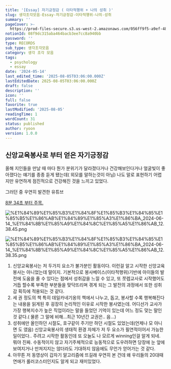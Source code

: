 ```yaml
---
title: '[Essay] 자기긍정감 ( 이타적행위 + 나의 성취 )'
slug: 생각조각모음-Essay-자기긍정감-이타적행위-나의-성취
summary: ''
pageCover: >-
  https://prod-files-secure.s3.us-west-2.amazonaws.com/056ff9f5-a9ef-486f-8acb-9eef51d06a2d/0e8bf1c6-083d-491b-8018-b14e58fef08b/%E1%84%8B%E1%85%B5%E1%84%85%E1%85%B3%E1%86%B7_%E1%84%8B%E1%85%A5%E1%86%B9%E1%84%82%E1%85%B3%E1%86%AB_%E1%84%82%E1%85%A9%E1%84%90%E1%85%B3%E1%84%87%E1%85%AE%E1%86%A8_%286%29.png?X-Amz-Algorithm=AWS4-HMAC-SHA256&X-Amz-Content-Sha256=UNSIGNED-PAYLOAD&X-Amz-Credential=ASIAZI2LB4665KNYKHHY%2F20250805%2Fus-west-2%2Fs3%2Faws4_request&X-Amz-Date=20250805T031001Z&X-Amz-Expires=3600&X-Amz-Security-Token=IQoJb3JpZ2luX2VjEBoaCXVzLXdlc3QtMiJHMEUCIEIFY4pg2LG%2FvGY4KmTeEOCNGlSWIgxz%2Ffjw5NCaDELWAiEA%2BOVWStcXqfCbmYYNDM8RBh4OdEInQAzW9G%2FgacVj75kq%2FwMIUxAAGgw2Mzc0MjMxODM4MDUiDK5iuoRL6OhExFJUqSrcA2upEhTS5cP%2Fii8htb3XJDI41pxg8MwLlU6yGrC4bkxNIbrplYjwfHCkyQMwnF3NxkvMl1%2B8QuiLPg6IsEo1aubpll63XXInRrNsiSvfyZdS4nW%2B8GRepd%2FGY8JiQKrGJpK3HogBzge5nAQmxs9bY%2BGOwiviLlV%2F840RFU38fZELVZIAJgeni3tFgp8qu1FXqcqAX%2BBXs3uNF12xdTxkZut6Tltr2K19Z%2FXyZ3Tb85ucOHshVS%2B9Z%2Bfu0wrs8ojw4RalmPo%2BKM7STP4B4sV2iGJSLqSASZ3yS1KZ9NDZyROiJra5ADHCabLI55bRIuNvi2%2FQG6KKLG7VPEG21ymrHwysU1cfTVE%2Fx5Awj7Rdr9dV%2Bkhr7dYzMukZUz1KvYMo2Zd2zmu%2FKsynwVmv9XN4Y%2F1B%2BBq%2FukgIe4BtmnO8JGnsEkrJLwkqFAHcX68lHn6Bk%2FeDkhwSZgDBfaIQ8jt%2FVjaUzZZk53kJer3KZJUhQAOTnyG7BI2kim9z6BWIqoVgA85RQunllKd6XfawHubUxkhY52KWIcQb7DHQJNzXWx9p33n7N0pnq%2FVbXS%2FRbuB4bzt7hlNBkdrGqZ40Fcmy4GPIQRhQH1qme0aH663KAYPO3DjLASYhvXIwbYPNMNnKxcQGOqUBnGamFBS50r%2F49jLN9XKCfQg4AB4Y52sO0akGIXan77Exlq0B7mvINKqS8wCwb3Uy73XGgUlGodTf7Yr%2BzTSw6sbgtmZZn0TUD6mQwsrtwTFKKY1vXcLXs5VHsht6uzlFLLlwGdyPXJawekCMtuUa7NX2g%2Fwzm9lbX%2FtQ006197J86NbkQ1P5VjcAdFVbEJG71ijRF0evDBGBBmIJfZOHHgo52M%2BD&X-Amz-Signature=e565d1a8af24299097daeba9ee31b136048e3eab5a2f21e13a411161984ee5e6&X-Amz-SignedHeaders=host&x-amz-checksum-mode=ENABLED&x-id=GetObject
notionId: 08f9dc315aba464bacb3ee7cc8a940bb
password: ''
type: RECORDS
sub_type: 생각조각모음
category: 생각 조각 모음
tags:
  - psychology
  - essay
date: '2024-05-14'
last_edited_time: '2025-08-05T03:06:00.000Z'
lastEditedDate: 2025-08-05T03:06:00.000Z
draft: false
description: ''
icon: ''
full: false
favorite: true
lastModified: '2025-08-05'
readingTime: 1
wordCount: 31
status: published
author: ryoon
version: 1.0.0
---
```


## 신앙교육봉사로 부터 얻은 자기긍정감



올해 지인들을 만날 때 마다 뭔가 분위기가 달라졌다거나 건강해보인다거나 얼굴빛이 좋아졌다는 얘기를 종종 듣게 됐는데( 외모를 말하는것이 아님) 나도 말로 표현하기 어렵지만 유연하게 점진적으로 건강해진 것을 느끼고 있었다.


그러던 중 우연히 발견한 유튜브


[8분 34초 부터 주목.](https://youtu.be/gRiJb6-QkJI?si=EW4w1OQgSVODfASu&t=511)


![%E1%84%89%E1%85%B3%E1%84%8F%E1%85%B3%E1%84%85%E1%85%B5%E1%86%AB%E1%84%89%E1%85%A3%E1%86%BA_2024-06-14_%E1%84%8B%E1%85%A9%E1%84%8C%E1%85%A5%E1%86%AB_12.38.45.png](https://prod-files-secure.s3.us-west-2.amazonaws.com/056ff9f5-a9ef-486f-8acb-9eef51d06a2d/8b5ee746-a6d5-4b07-a39f-08e404327be1/%E1%84%89%E1%85%B3%E1%84%8F%E1%85%B3%E1%84%85%E1%85%B5%E1%86%AB%E1%84%89%E1%85%A3%E1%86%BA_2024-06-14_%E1%84%8B%E1%85%A9%E1%84%8C%E1%85%A5%E1%86%AB_12.38.45.png?X-Amz-Algorithm=AWS4-HMAC-SHA256&X-Amz-Content-Sha256=UNSIGNED-PAYLOAD&X-Amz-Credential=ASIAZI2LB466QDZRL6PX%2F20250805%2Fus-west-2%2Fs3%2Faws4_request&X-Amz-Date=20250805T031026Z&X-Amz-Expires=3600&X-Amz-Security-Token=IQoJb3JpZ2luX2VjEBoaCXVzLXdlc3QtMiJIMEYCIQCoKOq1b8SLfIM5GW9kKNqgQZMA%2Fxw5nagM6ca2WTEVYwIhAOd5HE%2FLm93YCic%2FPd0yM7xIRcxU9nR1PLzKV383ybyWKv8DCFMQABoMNjM3NDIzMTgzODA1IgxrWDo1OPXMMCA2m7Yq3APw1BbzgDBSwSJnrOCLauKfVjdRWYWvtbfptKUQpXVi6vjp%2BkBSsqAqWAE31uFI6VZatZOVPiEalWi7LOitbT1BAJYUD78AEZ5SJs23YvCzDM2P1Qd7SIZ7pLzG0NmCIwV73GZ8bRigt1sr9lcjheIPODzyewNt8mX%2FOCRBCE5yZCPDwPltQaOZXjFVBe8pKrHVZha10ZmXoGQnMmLpMudqVn%2FDiFVR76ThgcZPC0CPqfnuVsn5j2M2zKryWLloPy9xbOHMM9CJXNhD3KALTwPTseZnN0ahKIZhqL8BZW%2FZ6fOt2T%2FtRB0bFJc%2FLxlO00KeJbqTFSDZWfX601syMWx46UXQJUuu8AospnyVdVl0mtvvz9rr9joMXzeWpWbGnVQW9w9xxeXPuARf3kvq%2B3edkTBsUAKM31SLnFVCdKwyVoYbEKVo9P9RcyELyeaz92x%2B44D0XhGVSlYkul7O4WPr3hyh9e4fxpH5qqbBYaNPyqg2nlod9yOeeXoFZZ2XhjSwe2cJnNceoGxQrT%2FuuH4V4ndlVRx7Gd%2F8%2F%2BEiFNdTTV1m6bpK%2BIAO5vRq5L9%2FHK1Bw6tgkxZu%2BcaCPsd3mKmXE2pjQ1X8rcl8SJv6uwM%2BxMoHwcStzRtgC%2FIZBjC5y8XEBjqkAUvmRegLKYW0BHGyTIkcPphdyksjtU4seWSpmjyQALfWISTYMceJ7Y%2Fs0n9SWNC4BGB2jzQ4gh%2ByxJpLeXiJtRq0DdkF4yhTj6z7uZ1uC4h7PyWjj3ayBiOb7xQe8l%2Fiu4IgtqyTNmr%2B1ClmbyKzz7uba0nn5HqXmzpAGrNA4yZbpdIU66yaMpIcxm5aLMkPdEmjrSXZ%2Bgjd9hiS0bTHIwMcr8tL&X-Amz-Signature=5130b9759f6e397bd92566a51966733edc9c62bf4c78fe05b399463fd53531b9&X-Amz-SignedHeaders=host&x-amz-checksum-mode=ENABLED&x-id=GetObject)


![%E1%84%89%E1%85%B3%E1%84%8F%E1%85%B3%E1%84%85%E1%85%B5%E1%86%AB%E1%84%89%E1%85%A3%E1%86%BA_2024-06-14_%E1%84%8B%E1%85%A9%E1%84%8C%E1%85%A5%E1%86%AB_12.38.35.png](https://prod-files-secure.s3.us-west-2.amazonaws.com/056ff9f5-a9ef-486f-8acb-9eef51d06a2d/51a05aba-7bb3-4c22-99fc-07d961bf1df2/%E1%84%89%E1%85%B3%E1%84%8F%E1%85%B3%E1%84%85%E1%85%B5%E1%86%AB%E1%84%89%E1%85%A3%E1%86%BA_2024-06-14_%E1%84%8B%E1%85%A9%E1%84%8C%E1%85%A5%E1%86%AB_12.38.35.png?X-Amz-Algorithm=AWS4-HMAC-SHA256&X-Amz-Content-Sha256=UNSIGNED-PAYLOAD&X-Amz-Credential=ASIAZI2LB466ZZHLFSUU%2F20250805%2Fus-west-2%2Fs3%2Faws4_request&X-Amz-Date=20250805T031026Z&X-Amz-Expires=3600&X-Amz-Security-Token=IQoJb3JpZ2luX2VjEBoaCXVzLXdlc3QtMiJIMEYCIQCuw8NEaERmJc4ETnoKOp7sGAkY5CxWUXQGFxF3oln%2FqQIhAMVZo3MwtBGnYTuUwRnq%2Fj%2F7K4BSJad1oRaOLJSzS7kyKv8DCFMQABoMNjM3NDIzMTgzODA1IgzcVf3xYZXbzV9mO9wq3AMVtXDFyWTlhpX4jRoErN9W2t5CqACWXNR7CFsOq4DAvOQiVe3HGF397gW2DrE7%2Flnxp0fu237XSGaOwqnN2tqg%2FQRRR8y2FQEN6Yavw7J0hXAvJbRyS9MPcoyPL4Gq2dmrzJI9X7gB7MSE6dH0Vau%2FIm0aunSRN1MHCosarluBDriQ8R%2FUxXzlMCctpbbYuzN2vT%2Bh3RlB0AGsHnGPzglg6TeMuLy924Dag0RWyNWhL85Y1RUm5Tmpk%2B2UqUxcznGpGAyUTwIY460D7ZL3cx3PLishsXHhRkh9C4GXJs3t8YLessFV3lawmylIK8WwtebyVIAZt4d95xpTtAHaVo13FBaQVte0uPq6PROwjeb4LEwQQiMRjhFWIVt8iwEi%2BVnl00UMxED9%2Fy%2Bq9AfXSG0e6kNCynFvtJqh8FFYM4iy1x5UGhi7xA2FaYJxFFu5xkotnBxF34DNxVUCQ01fDevUldyMEgV9P75YJJwF4WyziFTn%2B9PXYlStGYI7VpeqQidj4Dc%2BMMtEVd8cLq8wxfBDfjsf8%2BHG4vdo2SNwP9w1a3DgIh2qwNz2ZRpJZgPwLglhePl607xM5ZJpra9eKNd%2B2D8hnySWjZuWSTAaBxRgvdAtZQQNHvXYTBNoVzCByMXEBjqkAYtL%2B5%2FjsEWRj7qIvsaGj2MAuDApstdwt1gSFYMOLklBbDj31Q%2Bpipz%2Fcaf6gOvm77B6FGTzLOJj0inzkWwqv%2FcQiFk%2BhkQttG5Ix7Xsc1TOvO%2BZOv4OC2aY04FtqilCaqa7XYMiES74BS3mihhvNPjSY7E6LJGXRecU%2FJskd2dH9cUOqu2%2FEOGtjJg825L3SzzWeM9f4Ikat4dHFMX01bOGIQG2&X-Amz-Signature=14cebc1af4f51806bdc8a4df21741c2f8d66a85e1c68110eab323e49add16ebf&X-Amz-SignedHeaders=host&x-amz-checksum-mode=ENABLED&x-id=GetObject)

1. 신앙교육봉사는 저 두가지 요소가 불가분인 활동이다. 이런걸 알고 시작한 신앙교육봉사는 아니었는데 말이지. 기본적으로 봉사베이스(이타적행위)기반에 아이들의 발전에 도움을 줄 수 있다는 점에서 성취감을 느낄 수 있고, 또 쪼렙교사로 시작했어도 거듭 할수록 부족한 부분들을 맞닥뜨리며 겪게 되는 그 발전의 과정에서 또한 성취감 획득에 적용되는 것 같다.
2. 세 권 정도의 책 특히 데일카네기옹의 책에서 나누고, 돕고, 봉사할 수록 행복해진다는 내용을 읽게된 후 굉장히 논리적인 이유로 시작한 봉사였는데. 어디선가 교사가 가장 행복지수가 높은 직업이라는 말을 들었던 기억이 있는데 어느 정도 맞는 말인 것 같다.( 물론 그 말에 비해...최근 10년간 교권은.. 음...)
3. 성취에만 올인하던 시절도, 호구같이 주기만 하던 시절도 있었는데(언제나 모 아니면 도 였음) 신앙교육봉사의 생태적 환경 자체가 저 두 요소가 필연적이어서 가능한 일이었다.. 주려고 시작한 활동인데 또 오늘도 나 모르게 winning인걸 알게 되네. 뭐야 진짜. 수동적이지 않고 자기주체적으로 능동적으로 도우려하면 당장에 눈 앞에 보여지거나 만져지지는 않더라도 기대하지 않음에도 무언가 얻어가는 것 같다.
4. 아무튼 저 동영상이 갑자기 알고리즘에 뜨길래 우연히 본 건데 왜 우리들의 20대때 연애가 롤러코스터인지도 알게 되고 재미있었다.
